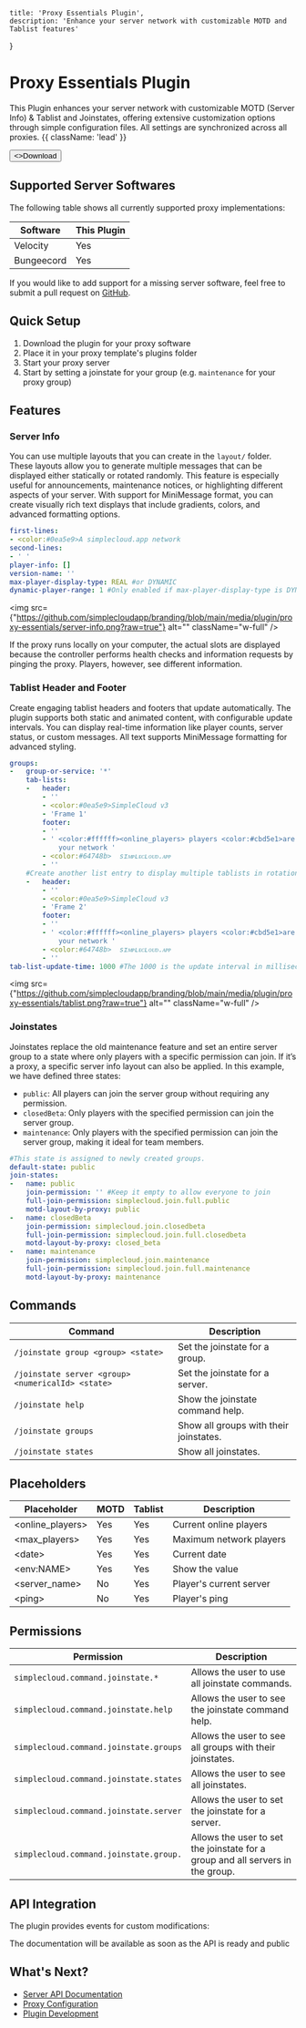 
    title: 'Proxy Essentials Plugin',
    description: 'Enhance your server network with customizable MOTD and Tablist features'
}

# Proxy Essentials Plugin

This Plugin enhances your server network with customizable MOTD (Server Info) & Tablist and Joinstates, offering extensive customization options through simple configuration files. All settings are synchronized across all proxies. {{ className: 'lead' }}

<Button href="https://github.com/theSimpleCloud/proxy-plugin/releases" arrow="right">
    <>Download</>
</Button>

## Supported Server Softwares

The following table shows all currently supported proxy implementations:

| Software   | This Plugin |
| ---------- | ----------- |
| Velocity   | Yes         | 
| Bungeecord | Yes         | 

If you would like to add support for a missing server software, feel free to submit a pull request on [GitHub](#).

## Quick Setup

1. Download the plugin for your proxy software
2. Place it in your proxy template's plugins folder
3. Start your proxy server
4. Start by setting a joinstate for your group (e.g. `maintenance` for your proxy group)

## Features

### Server Info
You can use multiple layouts that you can create in the `layout/` folder. 
These layouts allow you to generate multiple messages that can be displayed either statically or rotated randomly. 
This feature is especially useful for announcements, maintenance notices, or highlighting different aspects of your server. 
With support for MiniMessage format, you can create visually rich text displays that include gradients, colors, and advanced formatting options.

```yaml
first-lines:
- <color:#0ea5e9>A simplecloud.app network
second-lines:
- ' '
player-info: []
version-name: ''
max-player-display-type: REAL #or DYNAMIC
dynamic-player-range: 1 #Only enabled if max-player-display-type is DYNAMIC
```

<img
    src={"https://github.com/simplecloudapp/branding/blob/main/media/plugin/proxy-essentials/server-info.png?raw=true"}
    alt=""
    className="w-full"
/>

<Note>
    If the proxy runs locally on your computer, the actual slots are displayed because the controller performs health checks and information requests by pinging the proxy. Players, however, see different information.
</Note>

### Tablist Header and Footer

Create engaging tablist headers and footers that update automatically. The plugin supports both static and animated content, with configurable update intervals. You can display real-time information like player counts, server status, or custom messages. All text supports MiniMessage formatting for advanced styling.

```yaml
groups:
-   group-or-service: '*'
    tab-lists:
    -   header:
        - ''
        - <color:#0ea5e9>SimpleCloud v3
        - 'Frame 1'
        footer:
        - ''
        - ' <color:#ffffff><online_players> players <color:#cbd5e1>are playing on
            your network '
        - <color:#64748b>  sɪᴍᴘʟᴇᴄʟᴏᴜᴅ.ᴀᴘᴘ
        - ''
    #Create another list entry to display multiple tablists in rotation
    -   header:
        - ''
        - <color:#0ea5e9>SimpleCloud v3
        - 'Frame 2'
        footer:
        - ''
        - ' <color:#ffffff><online_players> players <color:#cbd5e1>are playing on
            your network '
        - <color:#64748b>  sɪᴍᴘʟᴇᴄʟᴏᴜᴅ.ᴀᴘᴘ
        - ''
tab-list-update-time: 1000 #The 1000 is the update interval in milliseconds
```

<img
    src={"https://github.com/simplecloudapp/branding/blob/main/media/plugin/proxy-essentials/tablist.png?raw=true"}
    alt=""
    className="w-full"
/>

### Joinstates

Joinstates replace the old maintenance feature and set an entire server group to a state where only players with a specific permission can join. If it’s a proxy, a specific server info layout can also be applied. In this example, we have defined three states:
- `public`: All players can join the server group without requiring any permission.
- `closedBeta`: Only players with the specified permission can join the server group.
- `maintenance`: Only players with the specified permission can join the server group, making it ideal for team members.
```yaml
#This state is assigned to newly created groups.
default-state: public
join-states:
-   name: public
    join-permission: '' #Keep it empty to allow everyone to join
    full-join-permission: simplecloud.join.full.public
    motd-layout-by-proxy: public
-   name: closedBeta
    join-permission: simplecloud.join.closedbeta
    full-join-permission: simplecloud.join.full.closedbeta
    motd-layout-by-proxy: closed_beta
-   name: maintenance
    join-permission: simplecloud.join.maintenance
    full-join-permission: simplecloud.join.full.maintenance
    motd-layout-by-proxy: maintenance
```

## Commands

| **Command**                                       | **Description**                        |
| ------------------------------------------------- | -------------------------------------- |
| `/joinstate group <group> <state>`                | Set the joinstate for a group.         |
| `/joinstate server <group> <numericalId> <state>` | Set the joinstate for a server.        |
| `/joinstate help`                                 | Show the joinstate command help.       |
| `/joinstate groups`                               | Show all groups with their joinstates. |
| `/joinstate states`                               | Show all joinstates.                   |

## Placeholders

| Placeholder        | MOTD | Tablist | Description                    |
|-------------------|------|----------|--------------------------------|
| \<online_players\>  | Yes  | Yes      | Current online players         |
| \<max_players\>     | Yes  | Yes      | Maximum network players        |
| \<date\>            | Yes  | Yes      | Current date                   |
| \<env:NAME\>        | Yes  | Yes      | Show the value                 |
| \<server_name\>     | No   | Yes      | Player's current server        |
| \<ping\>            | No   | Yes      | Player's ping                  |

## Permissions
| **Permission**               | **Description**                                                                                    |
|------------------------------|----------------------------------------------------------------------------------------------------|
| `simplecloud.command.joinstate.*`            | Allows the user to use all joinstate commands. |
| `simplecloud.command.joinstate.help`          | Allows the user to see the joinstate command help. |
| `simplecloud.command.joinstate.groups`          | Allows the user to see all groups with their joinstates. |
| `simplecloud.command.joinstate.states`          | Allows the user to see all joinstates. |
| `simplecloud.command.joinstate.server`       | Allows the user to set the joinstate for a server. |
| `simplecloud.command.joinstate.group.` | Allows the user to set the joinstate for a group and all servers in the group. |

## API Integration

The plugin provides events for custom modifications:

<DangerNote>
    The documentation will be available as soon as the API is ready and public
</DangerNote>

## What's Next?

- [Server API Documentation](/api#server)
- [Proxy Configuration](/proxy)
- [Plugin Development](/plugins)


